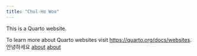 ```yaml
---
title: "Chul-Ho Woo"
---
```


This is a Quarto website.

To learn more about Quarto websites visit <https://quarto.org/docs/websites>.
안녕하세요
[about](about.qmd)
[about](about.qmd#section)